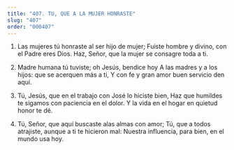 ```yaml
---
title: "407. TU, QUE A LA MUJER HONRASTE"
slug: "407"
order: "000407"
---
```

1. Las mujeres tú honraste al ser hijo de mujer; Fuiste hombre y divino, con el Padre eres Dios. Haz, Señor, que la mujer se consagre toda a ti.

2. Madre humana tú tuviste; oh Jesús, bendice hoy
A las madres y a los hijos: que se acerquen más a ti,
Y con fe y gran amor buen servicio den aquí.

3. Tú, Jesús, que en el trabajo con José lo hiciste bien,
Haz que humildes te sigamos con paciencia en el dolor.
Y la vida en el hogar en quietud honor te dé.

4. Tú, Señor, que aquí buscaste alas almas con amor;
Tú, que a todos atrajiste, aunque a ti te hicieron mal: Nuestra influencia, para bien, en el mundo usa hoy.
